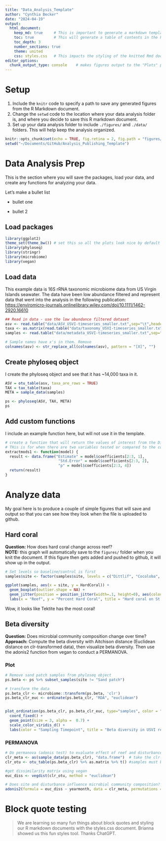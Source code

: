 ```yaml
---
title: "Data_Analysis_Template"
author: "Cynthia Becker"
date: "2024-04-19"
output:
  html_document:
    keep_md: true     # This is important to generate a markdown template
    toc: true         # This will generate a table of contents in the knitted html doc (not the md doc)
    toc_depth: 3
    number_sections: true
    theme: united
    css: styles.css   # This impacts the styling of the knitted Rmd document. 
editor_options: 
  chunk_output_type: console    # makes figures output to the "Plots" pane
---
```


# Setup

1.  Include the `knitr` code to specify a path to save any generated figures from the R Markdown document.
2.  Change the `setwd` code to the location where your data analysis folder is, and where you decide to save this R markdown document.
3.  Set up your data analysis folder to include `./figures/` and `./data/` folders. This will help keep the analysis organized.

```r
knitr::opts_chunk$set(echo = TRUE, fig.retina = 2, fig.path = "figures/fig-")
setwd("~/Documents/GitHub/Analysis_Publishing_Template")
```

# Data Analysis Prep

This is the section where you will save the packages, load your data, and create any functions for analyzing your data.

Let's make a bullet list

-   bullet one

-   bullet 2

## Load packages

```r
library(ggplot2)
theme_set(theme_bw()) # set this so all the plots look nice by default
library(phyloseq)
library(stringr)
library(microbiome)
library(vegan)
```

## Load data

This example data is 16S rRNA taxonomic microbiome data from US Virgin Islands seawater. The data have been low abundance filtered and represent data that went into the analysis in the following publication: <https://enviromicro-journals.onlinelibrary.wiley.com/doi/10.1111/1462-2920.16610>

```r
## Read in data - use the low abundance filtered dataset
asv <- read.table("data/ASV_USVI-timeseries_smaller.txt",sep="\t",header=TRUE, row.names=1)
taxa <- as.matrix(read.table("data/taxonomy_USVI-timeseries_smaller.txt", sep="\t", header=TRUE, row.names=1))
samples <- read.table("data/metadata_USVI-timeseries_smaller.txt",sep="\t",header=T,row.names=1)

# Sample names have x's in them. Remove
colnames(asv) <- str_replace_all(colnames(asv), pattern = "[X]", "")
```

## Create phyloseq object

I create the phyloseq object and see that it has \~14,000 taxa in it.

```r
ASV = otu_table(asv, taxa_are_rows = TRUE)
TAX = tax_table(taxa)
META = sample_data(samples)

ps <- phyloseq(ASV, TAX, META)
ps
```

## Add custom functions

I include an example function here, but will not use it in the template.

```r
# create a function that will return the values of interest from the Differential abundance test
# THis is for when there are two variables tested or compared to the control
extractmods1 <- function(model) {
  result <- data.frame("Estimate" = model$coefficients[2:3, 1], 
                        "Std.Error" = model$coefficients[2:3, 2], 
                        "p" = model$coefficients[2:3, 4])
  return(result)
}
```

# Analyze data

My goal here is to produce a couple of simple figures that will save and output so that you can see how they look when the file is uploaded to github.

## Hard coral

**Question:** How does hard coral change across reef?\
**NOTE:** this graph will automatically save to the `figures/` folder when you knit the document. If this figure then gets added and pushed to github, it will show up in the output.

```r
# Set levels so baseline/control is first
samples$site <- factor(samples$site, levels = c("Dittlif", "Cocoloba", "Joels Shoal", "Europa", "Yawzi", "Tektite", "Booby Rock", "Ram Head", "Sand patch"))

ggplot(samples, aes(x = site, y = HardCoral)) +
  geom_boxplot(outlier.shape = NA) +
  geom_jitter(position = position_jitter(width=.1, height=0), aes(colour = yearmonth), size = 3, alpha = 0.7) +
  labs(x = "Reef", y = "Percent Hard Coral", title = "Hard coral on St. John, USVI reefs", color = "Disturbance")
```

Wow, it looks like Tektite has the most coral!

## Beta diversity

**Question:** Does microbial community composition change over time?\
**Approach:** Compute the beta diversity with Aitchison distance (Euclidean distance on clr-transformed data), then visualize beta diversity. Then use the adonis2 function from vegan to conduct a PERMANOVA.

### Plot

```r
# Remove sand patch samples from phyloseq object
ps.beta <- ps %>% subset_samples(site != "Sand patch")

# transform the data
ps.beta_clr <- microbiome::transform(ps.beta, 'clr')
ps.beta_clr_euc <- ordinate(ps.beta_clr, "RDA", "euclidean")


plot_ordination(ps.beta_clr, ps.beta_clr_euc, type="samples", color = "yearmonth", shape = "disturbance") +
  coord_fixed() +
  geom_point(size = 3, alpha =  0.7) +
  scale_color_viridis_d() + 
  labs(color = "Sampling Timepoint", title = "Beta diversity in USVI reef seawater", shape = "Disturbance") 
```

### PERMANOVA

```r
# Do permanova (adonis test) to evaluate effect of reef and disturbance on composition.
clr_meta <- as(sample_data(ps.beta_clr), "data.frame")  # take the clr transformed data from the phyloseq object
clr_otu <- otu_table(ps.beta_clr) %>% as.matrix %>% t() #samples must be rows, so transpose

#get dissimilarity matrix using vegan
euc_diss <- vegdist(clr_otu, method = "euclidean")

# Does site and disturbance influence microbial community composition?
adonis2(formula = euc_diss ~ yearmonth, data = clr_meta, permutations = 999)
```

# Block quote testing

> We are learning so many fun things about block quotes and styling our R markdown documents with the styles.css document. Brianna showed us this fun styles tool. Thanks ChatGPT.

